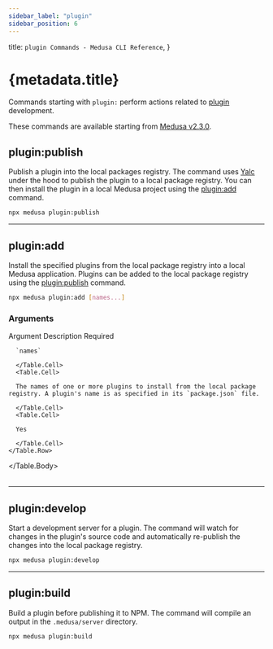 ```yaml
---
sidebar_label: "plugin"
sidebar_position: 6
---
```



  title: `plugin Commands - Medusa CLI Reference`,
}

# {metadata.title}

Commands starting with `plugin:` perform actions related to [plugin](!docs!/learn/fundamentals/plugins) development.

<Note>

These commands are available starting from [Medusa v2.3.0](https://github.com/medusajs/medusa/releases/tag/v2.3.0).

</Note>

## plugin\:publish

Publish a plugin into the local packages registry. The command uses [Yalc](https://github.com/wclr/yalc) under the hood to publish the plugin to a local package registry. You can then install the plugin in a local Medusa project using the [plugin\:add](#pluginadd) command.

```bash
npx medusa plugin:publish
```

---

## plugin\:add

Install the specified plugins from the local package registry into a local Medusa application. Plugins can be added to the local package registry using the [plugin\:publish](#pluginpublish) command.

```bash
npx medusa plugin:add [names...]
```

### Arguments

<Table>
  <Table.Header>
    <Table.Row>
      <Table.HeaderCell>Argument</Table.HeaderCell>
      <Table.HeaderCell>Description</Table.HeaderCell>
      <Table.HeaderCell>Required</Table.HeaderCell>
    </Table.Row>
  </Table.Header>
  <Table.Body>
    <Table.Row>
      <Table.Cell>
      
      `names`
      
      </Table.Cell>
      <Table.Cell>

      The names of one or more plugins to install from the local package registry. A plugin's name is as specified in its `package.json` file.
      
      </Table.Cell>
      <Table.Cell>

      Yes

      </Table.Cell>
    </Table.Row>
  </Table.Body>
</Table>

---

## plugin\:develop

Start a development server for a plugin. The command will watch for changes in the plugin's source code and automatically re-publish the changes into the local package registry.

```bash
npx medusa plugin:develop
```

---

## plugin\:build

Build a plugin before publishing it to NPM. The command will compile an output in the `.medusa/server` directory.

```bash
npx medusa plugin:build
```

